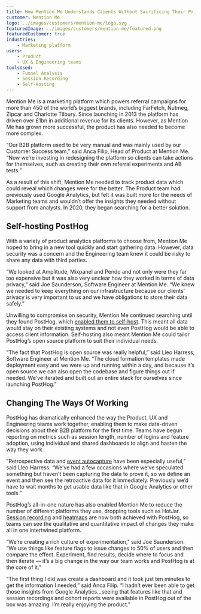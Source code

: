 ```yaml
---
title: How Mention Me Understands Clients Without Sacrificing Their Privacy
customer: Mention Me
logo: ../images/customers/mention-me/logo.svg
featuredImage: ../images/customers/mention-me/featured.png
featuredCustomer: true
industries:
    - Marketing platform
users:
    - Product
    - UX & Engineering teams
toolsUsed:
    - Funnel Analysis
    - Session Recording
    - Self-Hosting
---
```


<FloatedImage image="/images/customers/model.png" />

Mention Me is a marketing platform which powers referral campaigns for more than 450 of the world’s biggest brands, including FarFetch, Nutmeg, Zipcar and Charlotte Tilbury. Since launching in 2013 the platform has driven over £1bn in additional revenue for its clients. However, as Mention Me has grown more successful, the product has also needed to become more complex.

“Our B2B platform used to be very manual and was mainly used by our Customer Success team,” said Anca Filip, Head of Product at Mention Me. “Now we’re investing in redesigning the platform so clients can take actions for themselves, such as creating their own referral experiments and AB tests.”

As a result of this shift, Mention Me needed to track product data which could reveal which changes were for the better. The Product team had previously used Google Analytics, but felt it was built more for the needs of Marketing teams and wouldn’t offer the insights they needed without support from analysts. In 2020, they began searching for a better solution.

<BorderWrapper>
    <Quote
        imageSource="/images/customers/joe.png"
        size="md"
        name="Joe Saunderson"
        title="Software Engineer, Mention Me"
        quote={`“We looked at Amplitude, Mixpanel and Pendo and not only were they far too expensive but it was also very unclear how they worked in terms of data privacy.”`}
    />
</BorderWrapper>

## Self-hosting PostHog

With a variety of product analytics platforms to choose from, Mention Me hoped to bring in a new tool quickly and start gathering data. However, data security was a concern and the Engineering team knew it could be risky to share any data with third parties.

“We looked at Amplitude, Mixpanel and Pendo and not only were they far too expensive but it was also very unclear how they worked in terms of data privacy,” said Joe Saunderson, Software Engineer at Mention Me. “We knew we needed to keep everything on our infrastructure because our clients’ privacy is very important to us and we have obligations to store their data safely.”

Unwilling to compromise on security, Mention Me continued searching until they found PostHog, which [enabled them to self-host](https://posthog.com/docs/self-host). This meant all data would stay on their existing systems and not even PostHog would be able to access client information. Self-hosting also meant Mention Me could tailor PostHog’s open source platform to suit their individual needs.

“The fact that PostHog is open source was really helpful,” said Lleo Harress, Software Engineer at Mention Me. “The cloud formation templates made deployment easy and we were up and running within a day, and because it’s open source we can also open the codebase and figure things out if needed. We’ve iterated and built out an entire stack for ourselves since launching PostHog.”

<BorderWrapper>
    <ImageBlock
        title="Mention Me’s Product Stack"
        images={['/images/customers/appcues.svg', '/images/customers/posthog.svg', '/images/customers/intercom.svg']}
    />
</BorderWrapper>

## Changing The Ways Of Working

PostHog has dramatically enhanced the way the Product, UX and Engineering teams work together, enabling them to make data-driven decisions about their B2B platform for the first time. Teams have begun reporting on metrics such as session length, number of logins and feature adoption, using individual and shared dashboards to align and hasten the way they work.

“Retrospective data and [event autocapture](/docs/user-guides/events) have been especially useful,” said Lleo Harress. “We’ve had a few occasions where we’ve speculated something but haven’t been capturing the data to prove it, so we define an event and then see the retroactive data for it immediately. Previously we’d have to wait months to get usable data like that in Google Analytics or other tools.”

PostHog’s all-in-one nature has also enabled Mention Me to reduce the number of different platforms they use, dropping tools such as HotJar. [Session recording](/docs/user-guides/session-recording) and [heatmaps](/docs/user-guides/toolbar) are now both achieved with PostHog, so teams can see the qualitative and quantitative impact of changes they make all in one intertwined platform.

<BorderWrapper>
    <Quote
        imageSource="/images/customers/anca.png"
        size="md"
        name="Anca Filip"
        title="Head of Product, Mention Me"
        quote={`"PostHog has helped us improve our product and get a much better understanding of our users than we've ever been able to before."`}
    />
</BorderWrapper>

“We’re creating a rich culture of experimentation,” said Joe Saunderson. “We use things like feature flags to issue changes to 50% of users and then compare the effect. Experiment, find results, decide where to focus and then iterate — it’s a big change in the way our team works and PostHog is at the core of it.”

“The first thing I did was create a dashboard and it took just ten minutes to get the information I needed,” said Anca Filip. “I hadn’t ever been able to get those insights from Google Analytics...seeing that features like that and session recordings and cohort reports were available in PostHog out of the box was amazing. I’m really enjoying the product.”
